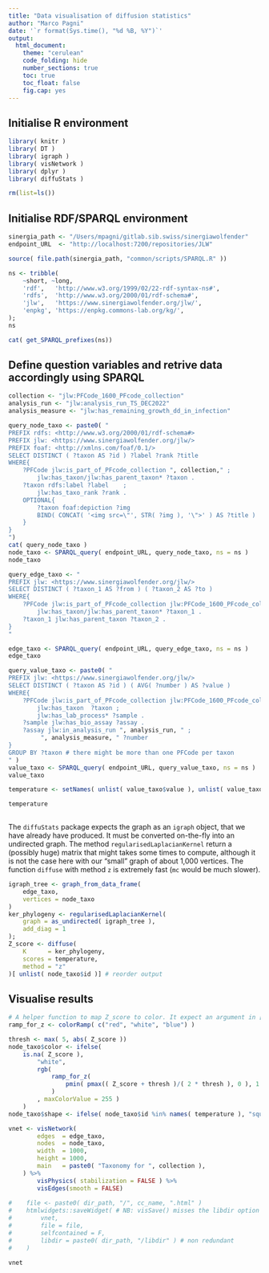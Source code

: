 ```yaml
---
title: "Data visualisation of diffusion statistics"
author: "Marco Pagni"
date: '`r format(Sys.time(), "%d %B, %Y")`'
output: 
  html_document: 
    theme: "cerulean"
    code_folding: hide
    number_sections: true
    toc: true
    toc_float: false
    fig.cap: yes
---
```


## Initialise R environment

```r

library( knitr )
library( DT )
library( igraph )
library( visNetwork )
library( dplyr )
library( diffuStats ) 

rm(list=ls())
```
## Initialise RDF/SPARQL environment

```r

sinergia_path <- "/Users/mpagni/gitlab.sib.swiss/sinergiawolfender"
endpoint_URL  <- "http://localhost:7200/repositories/JLW"

source( file.path(sinergia_path, "common/scripts/SPARQL.R" ))

ns <- tribble( 
    ~short, ~long,
    'rdf',   'http://www.w3.org/1999/02/22-rdf-syntax-ns#',
    'rdfs',  'http://www.w3.org/2000/01/rdf-schema#',
    'jlw',   'https://www.sinergiawolfender.org/jlw/', 
    'enpkg', 'https://enpkg.commons-lab.org/kg/', 
);
ns

cat( get_SPARQL_prefixes(ns))

```

## Define question variables and retrive data accordingly using SPARQL 

```r

collection <- "jlw:PFCode_1600_PFcode_collection"
analysis_run <- "jlw:analysis_run_TS_DEC2022"
analysis_measure <- "jlw:has_remaining_growth_dd_in_infection"

query_node_taxo <- paste0( "
PREFIX rdfs: <http://www.w3.org/2000/01/rdf-schema#>
PREFIX jlw: <https://www.sinergiawolfender.org/jlw/>
PREFIX foaf: <http://xmlns.com/foaf/0.1/>
SELECT DISTINCT ( ?taxon AS ?id ) ?label ?rank ?title
WHERE{ 
	?PFCode jlw:is_part_of_PFcode_collection ", collection," ;
    	jlw:has_taxon/jlw:has_parent_taxon* ?taxon .
    ?taxon rdfs:label ?label    ;
    	jlw:has_taxo_rank ?rank .
    OPTIONAL{
        ?taxon foaf:depiction ?img
        BIND( CONCAT( '<img src=\"', STR( ?img ), '\">' ) AS ?title )
    }
}
")
cat( query_node_taxo )
node_taxo <- SPARQL_query( endpoint_URL, query_node_taxo, ns = ns )
node_taxo

query_edge_taxo <- "
PREFIX jlw: <https://www.sinergiawolfender.org/jlw/>
SELECT DISTINCT ( ?taxon_1 AS ?from ) ( ?taxon_2 AS ?to ) 
WHERE{ 
	?PFCode jlw:is_part_of_PFcode_collection jlw:PFCode_1600_PFcode_collection ;
    	jlw:has_taxon/jlw:has_parent_taxon* ?taxon_1 .
    ?taxon_1 jlw:has_parent_taxon ?taxon_2 .
}
"

edge_taxo <- SPARQL_query( endpoint_URL, query_edge_taxo, ns = ns )
edge_taxo

query_value_taxo <- paste0( "
PREFIX jlw: <https://www.sinergiawolfender.org/jlw/>
SELECT DISTINCT ( ?taxon AS ?id ) ( AVG( ?number ) AS ?value )
WHERE{ 
	?PFCode jlw:is_part_of_PFcode_collection jlw:PFCode_1600_PFcode_collection ;
    	jlw:has_taxon  ?taxon ;
    	jlw:has_lab_process* ?sample .
    ?sample jlw:has_bio_assay ?assay .
    ?assay jlw:in_analysis_run ", analysis_run, " ;
		 ", analysis_measure, " ?number
}
GROUP BY ?taxon # there might be more than one PFCode per taxon
" )
value_taxo <- SPARQL_query( endpoint_URL, query_value_taxo, ns = ns )
value_taxo

temperature <- setNames( unlist( value_taxo$value ), unlist( value_taxo$id ))

temperature
                         
```


The `diffuStats` package expects the graph as an `igraph` object, that we have already have produced. It must be converted on-the-fly into an undirected graph. The method `regularisedLaplacianKernel` return a (possibly huge) matrix that might takes some times to compute, although it is not the case here with our "small" graph of about 1,000 vertices. The function  `diffuse` with method `z` is extremely fast (`mc` would be much slower). 
 
```r

igraph_tree <- graph_from_data_frame(
    edge_taxo, 
    vertices = node_taxo
)
ker_phylogeny <- regularisedLaplacianKernel( 
    graph = as_undirected( igraph_tree ),
    add_diag = 1
);
Z_score <- diffuse( 
    K      = ker_phylogeny,
    scores = temperature,
    method = "z"
)[ unlist( node_taxo$id )] # reorder output

```

## Visualise results 

```r

# A helper function to map Z_score to color. It expect an argument in [0;1]
ramp_for_z <- colorRamp( c("red", "white", "blue") )

thresh <- max( 5, abs( Z_score ))
node_taxo$color <- ifelse( 
    is.na( Z_score ),
        "white",
        rgb( 
            ramp_for_z( 
                pmin( pmax(( Z_score + thresh )/( 2 * thresh ), 0 ), 1 )
            )
        , maxColorValue = 255 )
    )
node_taxo$shape <- ifelse( node_taxo$id %in% names( temperature ), "square", "dot" )

vnet <- visNetwork(
        edges  = edge_taxo,
        nodes  = node_taxo,
        width  = 1000,
        height = 1000,
        main   = paste0( "Taxonomy for ", collection ),
    ) %>%
        visPhysics( stabilization = FALSE ) %>%
        visEdges(smooth = FALSE)
    
#    file <- paste0( dir_path, "/", cc_name, ".html" )
#    htmlwidgets::saveWidget( # NB: visSave() misses the libdir option
#        vnet,
#        file = file,
#        selfcontained = F,
#        libdir = paste0( dir_path, "/libdir" ) # non redundant
#    )

vnet

```
